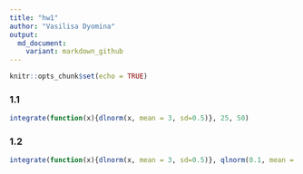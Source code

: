 ```yaml
---
title: "hw1"
author: "Vasilisa Dyomina"
output: 
  md_document:
    variant: markdown_github
---
```


```r
knitr::opts_chunk$set(echo = TRUE)
```

### 1.1
```r
integrate(function(x){dlnorm(x, mean = 3, sd=0.5)}, 25, 50)
```

### 1.2
```r
integrate(function(x){dlnorm(x, mean = 3, sd=0.5)}, qlnorm(0.1, mean = 3, sd = 0.5), qlnorm(0.9, mean = 3, sd = 0.5))
```